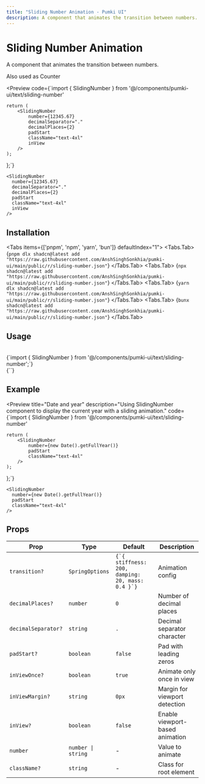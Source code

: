 ```yaml
---
title: "Sliding Number Animation - Pumki UI"
description: A component that animates the transition between numbers.
---
```



# Sliding Number Animation

A component that animates the transition between numbers.

<Callout>Also used as Counter</Callout>

<Preview
  code={`import { SlidingNumber } from '@/components/pumki-ui/text/sliding-number'

    return (
        <SlidingNumber
            number={12345.67}
            decimalSeparator="."
            decimalPlaces={2}
            padStart
            className="text-4xl"
            inView
        />
    );
};`}
>
    <SlidingNumber
      number={12345.67}
      decimalSeparator="."
      decimalPlaces={2}
      padStart
      className="text-4xl"
      inView
    />

</Preview>

## Installation

<Tabs items={['pnpm', 'npm', 'yarn', 'bun']} defaultIndex="1">
  <Tabs.Tab>
    <CodeBlock language="bash">
      {`pnpm dlx shadcn@latest add "https://raw.githubusercontent.com/AnshSinghSonkhia/pumki-ui/main/public/r/sliding-number.json"`}
    </CodeBlock>
  </Tabs.Tab>
  <Tabs.Tab>
    <CodeBlock language="bash">
      {`npx shadcn@latest add "https://raw.githubusercontent.com/AnshSinghSonkhia/pumki-ui/main/public/r/sliding-number.json"`}
    </CodeBlock>
  </Tabs.Tab>
  <Tabs.Tab>
    <CodeBlock language="bash">
      {`yarn dlx shadcn@latest add "https://raw.githubusercontent.com/AnshSinghSonkhia/pumki-ui/main/public/r/sliding-number.json"`}
    </CodeBlock>
  </Tabs.Tab>
  <Tabs.Tab>
    <CodeBlock language="bash">
      {`bunx shadcn@latest add "https://raw.githubusercontent.com/AnshSinghSonkhia/pumki-ui/main/public/r/sliding-number.json"`}
    </CodeBlock>
  </Tabs.Tab>
</Tabs>

## Usage

<br/>

<CodeBlock language="typescript">
    {`import { SlidingNumber } from '@/components/pumki-ui/text/sliding-number';`}
</CodeBlock>

<br/>

<CodeBlock language="typescript">
    {`<SlidingNumber number={55555} />`}
</CodeBlock>


## Example

<Preview
  title="Date and year"
  description="Using SlidingNumber component to display the current year with a sliding animation."
  code={`import { SlidingNumber } from '@/components/pumki-ui/text/sliding-number'

    return (
        <SlidingNumber
            number={new Date().getFullYear()}
            padStart
            className="text-4xl"
        />
    );
};`}
>
    <SlidingNumber
      number={new Date().getFullYear()}
      padStart
      className="text-4xl"
    />

</Preview>

## Props


<PumkiTableStyles />

<PumkiTable>
  <table className="pumki-table">
    <thead>
      <tr>
        <th>Prop</th>
        <th>Type</th>
        <th>Default</th>
        <th>Description</th>
      </tr>
    </thead>
    <tbody>
      <tr>
        <td><code>transition?</code></td>
        <td><code>SpringOptions</code></td>
        <td><code>{`{ stiffness: 200, damping: 20, mass: 0.4 }`}</code></td>
        <td>Animation config</td>
      </tr>
      <tr>
        <td><code>decimalPlaces?</code></td>
        <td><code>number</code></td>
        <td><code>0</code></td>
        <td>Number of decimal places</td>
      </tr>
      <tr>
        <td><code>decimalSeparator?</code></td>
        <td><code>string</code></td>
        <td><code>.</code></td>
        <td>Decimal separator character</td>
      </tr>
      <tr>
        <td><code>padStart?</code></td>
        <td><code>boolean</code></td>
        <td><code>false</code></td>
        <td>Pad with leading zeros</td>
      </tr>
      <tr>
        <td><code>inViewOnce?</code></td>
        <td><code>boolean</code></td>
        <td><code>true</code></td>
        <td>Animate only once in view</td>
      </tr>
      <tr>
        <td><code>inViewMargin?</code></td>
        <td><code>string</code></td>
        <td><code>0px</code></td>
        <td>Margin for viewport detection</td>
      </tr>
      <tr>
        <td><code>inView?</code></td>
        <td><code>boolean</code></td>
        <td><code>false</code></td>
        <td>Enable viewport-based animation</td>
      </tr>
      <tr>
        <td><code>number</code></td>
        <td><code>number | string</code></td>
        <td>-</td>
        <td>Value to animate</td>
      </tr>
      <tr>
        <td><code>className?</code></td>
        <td><code>string</code></td>
        <td>-</td>
        <td>Class for root element</td>
      </tr>
    </tbody>
  </table>
</PumkiTable>